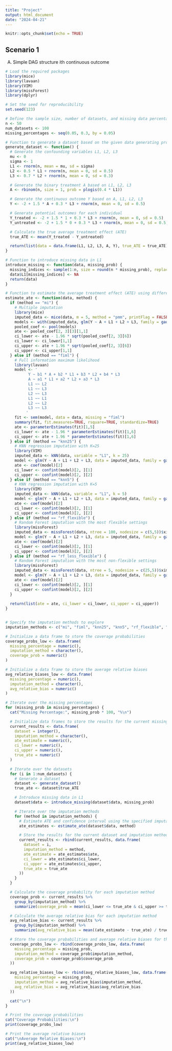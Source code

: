 ---
title: "Project"
output: html_document
date: "2024-04-21"
---

```{r setup, include=FALSE}
knitr::opts_chunk$set(echo = TRUE)
```



## Scenario 1

A) Simple DAG structure ith continuous outcome


```{r}
# Load the required packages
library(mice)
library(lavaan)
library(VIM)
library(missForest)
library(dplyr)

# Set the seed for reproducibility
set.seed(123)

# Define the sample size, number of datasets, and missing data percentages
n <- 50
num_datasets <- 100
missing_percentages <- seq(0.05, 0.3, by = 0.05)

# Function to generate a dataset based on the given data generating process
generate_dataset <- function() {
  # Generate the confounding variables L1, L2, L3
  mu <- 0
  sigma <- 1
  L1 <- rnorm(n, mean = mu, sd = sigma)
  L2 <- 0.5 * L1 + rnorm(n, mean = 0, sd = 0.5)
  L3 <- 0.7 * L2 + rnorm(n, mean = 0, sd = 0.3)

  # Generate the binary treatment A based on L1, L2, L3
  A <- rbinom(n, size = 1, prob = plogis(0.4 * L1))

  # Generate the continuous outcome Y based on A, L1, L2, L3
  Y <- -2 + 1.5 * A + 0.3 * L3 + rnorm(n, mean = 0, sd = 0.5)

  # Generate potential outcomes for each individual
  Y_treated <- -2 + 1.5 * 1 + 0.3 * L3 + rnorm(n, mean = 0, sd = 0.5)
  Y_untreated <- -2 + 1.5 * 0 + 0.3 * L3 + rnorm(n, mean = 0, sd = 0.5)

  # Calculate the true average treatment effect (ATE)
  true_ATE <- mean(Y_treated - Y_untreated)

  return(list(data = data.frame(L1, L2, L3, A, Y), true_ATE = true_ATE))
}

# Function to introduce missing data in L1
introduce_missing <- function(data, missing_prob) {
  missing_indices <- sample(1:n, size = round(n * missing_prob), replace = FALSE)
  data$L1[missing_indices] <- NA
  return(data)
}

# Function to estimate the average treatment effect (ATE) using different imputation methods
estimate_ate <- function(data, method) {
  if (method == "mi") {
    # Multiple imputation
    library(mice)
    imputed_data <- mice(data, m = 5, method = "pmm", printFlag = FALSE)
    models <- with(imputed_data, glm(Y ~ A + L1 + L2 + L3, family = gaussian()))
    pooled_coef <- pool(models)
    ate <- pooled_coef[2, 3][3][1,1]
    ci_lower <- ate - 1.96 * sqrt(pooled_coef[2, 3][6])
    ci_lower <- ci_lower[1,1]
    ci_upper <- ate + 1.96 * sqrt(pooled_coef[2, 3][6])
    ci_upper <- ci_upper[1,1]
  } else if (method == "fiml") {
    # Full information maximum likelihood
    library(lavaan)
    model <- '
          Y ~ b1 * A + b2 * L1 + b3 * L2 + b4 * L3
          A ~ a1 * L1 + a2 * L2 + a3 * L3
          L1 ~~ L2
          L1 ~~ L3
          L2 ~~ L3
          L1 ~~ L1
          L2 ~~ L2
          L3 ~~ L3
         '
    fit <- sem(model, data = data, missing = "fiml")
    summary(fit, fit.measures=TRUE, rsquare=TRUE, standardize=TRUE)
    ate <- parameterEstimates(fit)[1,5]
    ci_lower <- ate - 1.96 * parameterEstimates(fit)[1,6]
    ci_upper <- ate + 1.96 * parameterEstimates(fit)[1,6]
  } else if (method == "knn25") {
    # KNN regression imputation with K=25
    library(VIM)
    imputed_data <- kNN(data, variable = "L1", k = 25)
    model <- glm(Y ~ A + L1 + L2 + L3, data = imputed_data, family = gaussian())
    ate <- coef(model)[2]
    ci_lower <- confint(model)[2, ][1]
    ci_upper <- confint(model)[2, ][2]
  } else if (method == "knn5") {
    # KNN regression imputation with K=5
    library(VIM)
    imputed_data <- kNN(data, variable = "L1", k = 5)
    model <- glm(Y ~ A + L1 + L2 + L3, data = imputed_data, family = gaussian())
    ate <- coef(model)[2]
    ci_lower <- confint(model)[2, ][1]
    ci_upper <- confint(model)[2, ][2]
  } else if (method == "rf_flexible") {
    # Random Forest imputation with the most flexible settings
    library(missForest)
    imputed_data <- missForest(data, ntree = 100, nodesize = c(5,5))$ximp
    model <- glm(Y ~ A + L1 + L2 + L3, data = imputed_data, family = gaussian())
    ate <- coef(model)[2]
    ci_lower <- confint(model)[2, ][1]
    ci_upper <- confint(model)[2, ][2]
  } else if (method == "rf_less_flexible") {
    # Random Forest imputation with the most non-flexible settings
    library(missForest)
    imputed_data <- missForest(data, ntree = 5, nodesize = c(25,5))$ximp
    model <- glm(Y ~ A + L1 + L2 + L3, data = imputed_data, family = gaussian())
    ate <- coef(model)[2]
    ci_lower <- confint(model)[2, ][1]
    ci_upper <- confint(model)[2, ][2]
  }
  
  return(list(ate = ate, ci_lower = ci_lower, ci_upper = ci_upper))
}


# Specify the imputation methods to explore
imputation_methods <- c("mi", "fiml", "knn25", "knn5", "rf_flexible", "rf_less_flexible")
```




```{r}
# Initialize a data frame to store the coverage probabilities
coverage_probs_low <- data.frame(
  missing_percentage = numeric(),
  imputation_method = character(),
  coverage_prob = numeric()
)

# Initialize a data frame to store the average relative biases
avg_relative_biases_low <- data.frame(
  missing_percentage = numeric(),
  imputation_method = character(),
  avg_relative_bias = numeric()
)

# Iterate over the missing percentages
for (missing_prob in missing_percentages) {
  cat("Missing Percentage:", missing_prob * 100, "%\n")

  # Initialize data frames to store the results for the current missing percentage
  current_results <- data.frame(
    dataset = integer(),
    imputation_method = character(),
    ate_estimate = numeric(),
    ci_lower = numeric(),
    ci_upper = numeric(),
    true_ate = numeric()
  )

  # Iterate over the datasets
  for (i in 1:num_datasets) {
    # Generate a dataset
    dataset <- generate_dataset()
    true_ate <- dataset$true_ATE

    # Introduce missing data in L1
    dataset$data <- introduce_missing(dataset$data, missing_prob)

    # Iterate over the imputation methods
    for (method in imputation_methods) {
      # Estimate ATE and confidence interval using the specified imputation method
      ate_estimates <- estimate_ate(dataset$data, method)

      # Store the results for the current dataset and imputation method
      current_results <- rbind(current_results, data.frame(
        dataset = i,
        imputation_method = method,
        ate_estimate = ate_estimates$ate,
        ci_lower = ate_estimates$ci_lower,
        ci_upper = ate_estimates$ci_upper,
        true_ate = true_ate
      ))
    }
  }

  # Calculate the coverage probability for each imputation method
  coverage_prob <- current_results %>%
    group_by(imputation_method) %>%
    summarize(coverage_prob = mean(ci_lower <= true_ate & ci_upper >= true_ate))

  # Calculate the average relative bias for each imputation method
  avg_relative_bias <- current_results %>%
    group_by(imputation_method) %>%
    summarize(avg_relative_bias = mean((ate_estimate - true_ate) / true_ate))

  # Store the coverage probabilities and average relative biases for the current missing percentage
  coverage_probs_low <- rbind(coverage_probs_low, data.frame(
    missing_percentage = missing_prob,
    imputation_method = coverage_prob$imputation_method,
    coverage_prob = coverage_prob$coverage_prob
  ))

  avg_relative_biases_low <- rbind(avg_relative_biases_low, data.frame(
    missing_percentage = missing_prob,
    imputation_method = avg_relative_bias$imputation_method,
    avg_relative_bias = avg_relative_bias$avg_relative_bias
  ))

  cat("\n")
}

# Print the coverage probabilities
cat("Coverage Probabilities:\n")
print(coverage_probs_low)

```

```{r}
# Print the average relative biases
cat("\nAverage Relative Biases:\n")
print(avg_relative_biases_low)
```




